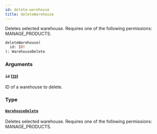 ```yaml
---
id: delete-warehouse
title: deleteWarehouse
---
```


Deletes selected warehouse. Requires one of the following permissions: MANAGE_PRODUCTS.

```graphql
deleteWarehouse(
  id: ID!
): WarehouseDelete
```

### Arguments

#### `id` ([`ID`](../../../developer/api-reference/scalars/id))

ID of a warehouse to delete.

### Type

#### [`WarehouseDelete`](../../../developer/api-reference/objects/warehouse-delete)

Deletes selected warehouse. Requires one of the following permissions: MANAGE_PRODUCTS.

